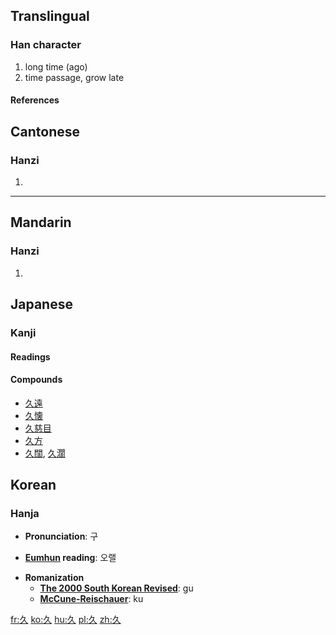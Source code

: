 {{see|乆}}<!-- may be replaced by zh-forms -->

==Translingual==
===Han character===
{{Han char|rad=丿|as=02|sn=3|four=2780<sub>0</sub>|canj=弓人 (NO), X弓人 (XNO)}}
# long time (ago)
# time passage, grow late
====References====
{{Han ref|kx=0081.190|dkj=00118|dj=0165.060|hdz=10033.030|uh=4E45|ud=20037|bh=A45B|bd=42075}}




==Cantonese==
===Hanzi===
{{yue-hanzi|jyut=|y=gau2}}
# {{defn|Cantonese}}
----
==Mandarin==
===Hanzi===
{{cmn-hanzi|pin=jiǔ (jiu3)|wg=chiu<sup>3</sup>|y=}}
# {{defn|Mandarin}}



==Japanese==
===Kanji===
{{ja-kanji|grade=|rs=丿02}}
====Readings====
{{ja-readings|on=[[きゅう]] ([[kyū]]), [[く]] ([[ku]])|kun=[[ひさしい]] ([[久しい]], [[hisashii]])}}
====Compounds====
*[[久遠]]
*[[久懐]]
*[[久慈目]]
*[[久方]]
*[[久闊]], [[久濶]]

==Korean==
===Hanja===

* '''Pronunciation''': 구

* '''[[Eumhun]] reading''': 오랠

* '''Romanization'''
** '''[[The 2000 South Korean Revised Romanization|The 2000 South Korean Revised]]''': gu
** '''[[McCune-Reischauer]]''': ku









[[fr:久]]
[[ko:久]]
[[hu:久]]
[[pl:久]]
[[zh:久]]